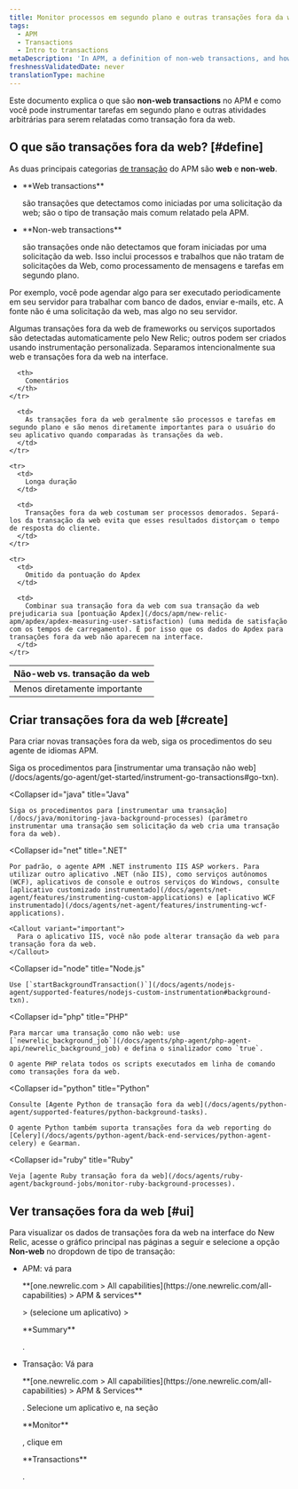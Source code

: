 ```yaml
---
title: Monitor processos em segundo plano e outras transações fora da web
tags:
  - APM
  - Transactions
  - Intro to transactions
metaDescription: 'In APM, a definition of non-web transactions, and how to custom instrument background tasks and other activity as non-web transactions.'
freshnessValidatedDate: never
translationType: machine
---
```


Este documento explica o que são <DNT>**non-web transactions**</DNT> no APM e como você pode instrumentar tarefas em segundo plano e outras atividades arbitrárias para serem relatadas como transação fora da web.

## O que são transações fora da web? [#define]

As duas principais categorias [de transação](/docs/apm/transactions/intro-transactions/transactions-new-relic-apm) do APM são <DNT>**web**</DNT> e <DNT>**non-web**</DNT>.

* <DNT>
    **Web transactions**
  </DNT>

  são transações que detectamos como iniciadas por uma solicitação da web; são o tipo de transação mais comum relatado pela APM.

* <DNT>
    **Non-web transactions**
  </DNT>

  são transações onde não detectamos que foram iniciadas por uma solicitação da web. Isso inclui processos e trabalhos que não tratam de solicitações da Web, como processamento de mensagens e tarefas em segundo plano.

Por exemplo, você pode agendar algo para ser executado periodicamente em seu servidor para trabalhar com banco de dados, enviar e-mails, etc. A fonte não é uma solicitação da web, mas algo no seu servidor.

Algumas transações fora da web de frameworks ou serviços suportados são detectadas automaticamente pelo New Relic; outros podem ser criados usando instrumentação personalizada. Separamos intencionalmente sua web e transações fora da web na interface.

<table>
  <thead>
    <tr>
      <th style={{ width: "200px" }}>
        Não-web vs. transação da web
      </th>

      <th>
        Comentários
      </th>
    </tr>
  </thead>

  <tbody>
    <tr>
      <td>
        Menos diretamente importante
      </td>

      <td>
        As transações fora da web geralmente são processos e tarefas em segundo plano e são menos diretamente importantes para o usuário do seu aplicativo quando comparadas às transações da web.
      </td>
    </tr>

    <tr>
      <td>
        Longa duração
      </td>

      <td>
        Transações fora da web costumam ser processos demorados. Separá-los da transação da web evita que esses resultados distorçam o tempo de resposta do cliente.
      </td>
    </tr>

    <tr>
      <td>
        Omitido da pontuação do Apdex
      </td>

      <td>
        Combinar sua transação fora da web com sua transação da web prejudicaria sua [pontuação Apdex](/docs/apm/new-relic-apm/apdex/apdex-measuring-user-satisfaction) (uma medida de satisfação com os tempos de carregamento). É por isso que os dados do Apdex para transações fora da web não aparecem na interface.
      </td>
    </tr>
  </tbody>
</table>

## Criar transações fora da web [#create]

Para criar novas transações fora da web, siga os procedimentos do seu agente de idiomas APM.

<CollapserGroup>
  <Collapser
    id="go"
    title="Go"
  >
    Siga os procedimentos para [instrumentar uma transação não web](/docs/agents/go-agent/get-started/instrument-go-transactions#go-txn).
  </Collapser>

  <Collapser
    id="java"
    title="Java"
  >
    Siga os procedimentos para [instrumentar uma transação](/docs/java/monitoring-java-background-processes) (parâmetro instrumentar uma transação sem solicitação da web cria uma transação fora da web).
  </Collapser>

  <Collapser
    id="net"
    title=".NET"
  >
    Por padrão, o agente APM .NET instrumento IIS ASP workers. Para utilizar outro aplicativo .NET (não IIS), como serviços autônomos (WCF), aplicativos de console e outros serviços do Windows, consulte [aplicativo customizado instrumentado](/docs/agents/net-agent/features/instrumenting-custom-applications) e [aplicativo WCF instrumentado](/docs/agents/net-agent/features/instrumenting-wcf-applications).

    <Callout variant="important">
      Para o aplicativo IIS, você não pode alterar transação da web para transação fora da web.
    </Callout>
  </Collapser>

  <Collapser
    id="node"
    title="Node.js"
  >
    Use [`startBackgroundTransaction()`](/docs/agents/nodejs-agent/supported-features/nodejs-custom-instrumentation#background-txn).
  </Collapser>

  <Collapser
    id="php"
    title="PHP"
  >
    Para marcar uma transação como não web: use [`newrelic_background_job`](/docs/agents/php-agent/php-agent-api/newrelic_background_job) e defina o sinalizador como `true`.

    O agente PHP relata todos os scripts executados em linha de comando como transações fora da web.
  </Collapser>

  <Collapser
    id="python"
    title="Python"
  >
    Consulte [Agente Python de transação fora da web](/docs/agents/python-agent/supported-features/python-background-tasks).

    O agente Python também suporta transações fora da web reporting do [Celery](/docs/agents/python-agent/back-end-services/python-agent-celery) e Gearman.
  </Collapser>

  <Collapser
    id="ruby"
    title="Ruby"
  >
    Veja [agente Ruby transação fora da web](/docs/agents/ruby-agent/background-jobs/monitor-ruby-background-processes).
  </Collapser>
</CollapserGroup>

## Ver transações fora da web [#ui]

Para visualizar os dados de transações fora da web na interface do New Relic, acesse o gráfico principal nas páginas a seguir e selecione a opção <DNT>**Non-web**</DNT> no dropdown de tipo de transação:

* APM: vá para

  <DNT>
    **[one.newrelic.com > All capabilities](https://one.newrelic.com/all-capabilities) > APM & services**
  </DNT>

  \> (selecione um aplicativo) >

  <DNT>
    **Summary**
  </DNT>

  .

* Transação: Vá para

  <DNT>
    **[one.newrelic.com > All capabilities](https://one.newrelic.com/all-capabilities) > APM & Services**
  </DNT>

  . Selecione um aplicativo e, na seção

  <DNT>
    **Monitor**
  </DNT>

  , clique em

  <DNT>
    **Transactions**
  </DNT>

  .
